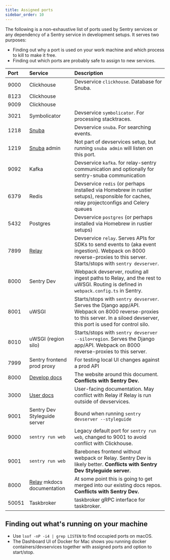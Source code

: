 ```yaml
---
title: Assigned ports
sidebar_order: 10
---
```


The following is a non-exhaustive list of ports used by Sentry services or any dependency of a Sentry service in development setups. It serves two purposes:

* Finding out why a port is used on your work machine and which process to kill to make it free.
* Finding out which ports are probably safe to assign to new services.

| Port  | Service                                    | Description
|:------|:-------------------------------------------|:-----------
| 9000  | Clickhouse                                 | <Link to="/development/devservices/">Devservice</Link> `clickhouse`. Database for Snuba.
| 8123  | Clickhouse                                 |
| 9009  | Clickhouse                                 |
| 3021  | Symbolicator                               | <Link to="/development/devservices/">Devservice</Link> `symbolicator`. For processing stacktraces.
| 1218  | [Snuba][]                                  | <Link to="/development/devservices/">Devservice</Link> `snuba`. For searching events.
| 1219  | [Snuba][] admin                            | Not part of devservices setup, but running `snuba admin` will listen on this port.
| 9092  | Kafka                                      | <Link to="/development/devservices/">Devservice</Link> `kafka`. for relay-sentry communication and optionally for sentry-snuba communication
| 6379  | Redis                                      | <Link to="/development/devservices/">Devservice</Link> `redis` (or perhaps installed via Homebrew in rustier setups), responsible for caches, relay projectconfigs and Celery queues
| 5432  | Postgres                                   | <Link to="/development/devservices/">Devservice</Link> `postgres` (or perhaps installed via Homebrew in rustier setups)
| 7899  | [Relay][]                                  | <Link to="/development/devservices/">Devservice</Link> `relay`. Serves APIs for SDKs to send events to (aka event ingestion). Webpack on 8000 reverse-proxies to this server. Starts/stops with `sentry devserver`.
| 8000  | <Link to="/development/environment/">Sentry Dev</Link> | Webpack devserver, routing all ingest paths to Relay, and the rest to uWSGI. Routing is defined in `webpack.config.ts` in Sentry.
| 8001  | uWSGI                                      | Starts/stops with `sentry devserver`. Serves the Django app/API. Webpack on 8000 reverse-proxies to this server. In a siloed devserver, this port is used for control silo.
| 8010  | uWSGI (region silo)                        | Starts/stops with `sentry devserver --silo=region`. Serves the Django app/API. Webpack on 8000 reverse-proxies to this server.
| 7999  | Sentry frontend prod proxy                 | For testing local UI changes against a prod API
| 8000  | [Develop docs][]                           | The website around this document. **Conflicts with Sentry Dev.**
| 3000  | [User docs][]                              | User-facing documentation. May conflict with Relay if Relay is run outside of devservices.
| 9001  | Sentry Dev Styleguide server               | Bound when running `sentry devserver --styleguide`
| 9000  | `sentry run web`                           | Legacy default port for `sentry run web`, changed to 9001 to avoid conflict with Clickhouse.
| 9001  | `sentry run web`                           | Barebones frontend without webpack or Relay. <Link to="/development/environment/">Sentry Dev</Link> is likely better. **Conflicts with Sentry Dev Styleguide server.**
| 8000  | [Relay][] mkdocs documentation             | At some point this is going to get merged into our existing docs repos. **Conflicts with Sentry Dev.**
| 50051 | Taskbroker                                 | <Link to="/backend/application-domains/tasks/">taskbroker</Link> gRPC interface for taskbroker.

## Finding out what's running on your machine

* Use `lsof -nP -i4 | grep LISTEN` to find occupied ports on macOS.
* The Dashboard UI of Docker for Mac shows you running docker containers/devservices together with assigned ports and option to start/stop.

[Relay]: https://getsentry.github.io/relay/
[Snuba]: https://github.com/getsentry/snuba
[Develop docs]: https://github.com/getsentry/develop/
[User docs]: https://github.com/getsentry/sentry-docs/
